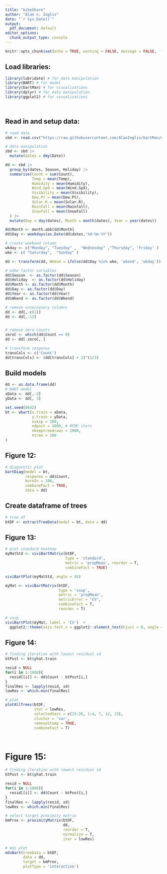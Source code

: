 ```yaml
---
title: "bikeShare"
author: "Alan n. Inglis"
date: "`r Sys.Date()`"
output:
  pdf_document: default
editor_options: 
  chunk_output_type: console
---
```



```r
knitr::opts_chunk$set(echo = TRUE, warning = FALSE, message = FALSE,  fig.width = 6, fig.height = 5, fig.align = "center", fig.path = "bikeShareFigs/", fig.show='hold')
```

## Load libraries:

```r
library(lubridate) # for data manipulation
library(BART) # for model
library(bartMan) # for visualizations
library(dplyr) # for data manipulation
library(ggplot2) # for visualizations

   
```

## Read in and setup data:

```r

# read data
sbd <- read.csv("https://raw.githubusercontent.com/AlanInglis/bartMan/master/paperCode/SeoulBikeData.csv", sep=",", check.names = F)

# data manipulation
sbd <- sbd |>
  mutate(dates = dmy(Date))

dd <- sbd |>
  group_by(dates, Season, Holiday) |>
  summarise(Count = sum(Count),
            Temp = mean(Temp),
            Humidity = mean(Humidity),
            Wind.Spd = mean(Wind.Spd),
            Visibility = mean(Visibility),
            Dew.Pt = mean(Dew.Pt),
            Solar.R = mean(Solar.R),
            Rainfall = mean(Rainfall),
            Snowfall = mean(Snowfall)
  ) |>
  mutate(Day = day(dates), Month = month(dates), Year = year(dates))

dd$Month <- month.abb[dd$Month]
dd$Day <- weekdays(as.Date(dd$dates,'%d-%m-%Y'))

# create weekend column
wkday <- c("Monday", "Tuesday" ,  "Wednesday" ,"Thursday", 'Friday' )
wke <- c( "Saturday",  "Sunday" )

dd <- transform(dd, Wkend = ifelse(dd$Day %in% wke, 'wkend', 'wkday'))

# make factor variables
dd$Season  <- as.factor(dd$Season)
dd$Holiday  <- as.factor(dd$Holiday)
dd$Month <- as.factor(dd$Month)
dd$Day <- as.factor(dd$Day)
dd$Year <- as.factor(dd$Year)
dd$Wkend <- as.factor(dd$Wkend)

# remove unnessesery columns
dd <- dd[,-c(1)]
dd <- dd[,-12]


# remove zero counts
zeroC <- which(dd$Count == 0)
dd <- dd[-zeroC, ]

# transform response
transCols <- c('Count')
dd[transCols] <- (dd[transCols] + 1)^(1/3)

```

## Build models

```r
dd <- as.data.frame(dd)
# BART model
xData <- dd[,-3]
yData <- dd[, 3]

set.seed(8642)
bt <- wbart(x.train = xData,
            y.train = yData,
            nskip = 100,
            ndpost = 1000, # MCMC iters
            nkeeptreedraws = 1000,
            ntree = 100
)

```

## Figure 12:
```r

# diagnostic plot
bartDiag(model = bt, 
         response = dd$Count,
         burnIn = 100, 
         combineFact = TRUE, 
         data = dd)
```


## Create dataframe of trees

```r
# tree df
btDF <- extractTreeData(model = bt, data = dd)
```


## Figure 13:
```r

# plot standard heatmap
myMatStd <- viviBartMatrix(btDF,
                           type = 'standard',
                           metric = 'propMean', reorder = T,
                           combineFact = TRUE)

viviBartPlot(myMatStd, angle = 45)

myMat <- viviBartMatrix(btDF,
                        type = 'vsup',
                        metric = 'propMean',
                        metricError = "CV",
                        combineFact = T,
                        reorder = T)

# vsup
viviBartPlot(myMat, label = 'CV')  +
  ggplot2::theme(axis.text.x = ggplot2::element_text(hjust = 0, angle = 45))

```

## Figure 14:
```r
# finding iteration with lowest residual sd
btPost <- bt$yhat.train

resid = NULL
for(i in 1:1000){
  resid[[i]] <- dd$Count - btPost[i,]
}
finalRes <- lapply(resid, sd)
lowRes <- which.min(finalRes) 

# plot
plotAllTrees(btDF,
             iter = lowRes,
             selectedVars = c(15:26, 1:4, 7, 12, 13),
             cluster = 'var',
             removeStump = TRUE,
             combineFact = T)




```

# Figure 15:
```r

# finding iteration with lowest residual sd
btPost <- bt$yhat.train

resid = NULL
for(i in 1:1000){
  resid[[i]] <- dd$Count - btPost[i,]
}
finalRes <- lapply(resid, sd)
lowRes <- which.min(finalRes) 

# select target proximity matrix
bmProx <- proximityMatrix(btDF, 
                          dd, 
                          reorder = T, 
                          normalize = T, 
                          iter = lowRes)

# mds plot
mdsBart(treeData = btDF, 
        data = dd, 
        target = bmProx, 
        plotType = 'interactive')

```

